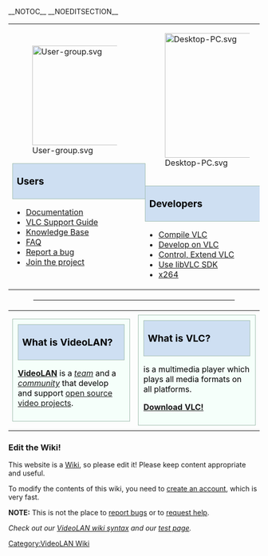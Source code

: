 __NOTOC__ __NOEDITSECTION__ 
<!-- Beginning of the banner section -->
{{Banner
|welcome to=VideoLAN's Wiki
|description=The reference documentation and tips on VideoLAN's projects.
<!-- Default Template:Banner links show here -->
}}
<!-- End of the banner section -->
{|class="center" style="width:95%; vertical-align:top; margin:60px 0 0;"
|
<div style="width:250px;">
[[File:User-group.svg|200px|link=|alt=]]
<h2 style="width:250px; margin:0 auto; border:1px solid #a3bfb1; padding:0.2em 0.4em; color:black; background:#cedff2; font-size:120%; font-weight:bold;">Users</h2>
<div class="plainlist">
* [[Documentation:Documentation|Documentation]]
* [[VSG:Main|VLC Support Guide]]
* [[Knowledge Base]]
* [[Frequently Asked Questions|FAQ]]
* [[Report_Bugs|Report a bug]]
* [[Help VideoLAN|Join the project]]
</div>
</div>
|
<div style="width:250px;">
[[File:Desktop-PC.svg|250px|link=|alt=]]
<h2 style="width:250px; margin:36px auto 0; border:1px solid #a3bfb1; padding:0.2em 0.4em; color:black; background:#cedff2; font-size:120%; font-weight:bold;">Developers</h2>
<div class="plainlist">
* [[:Category:Building|Compile VLC]]
* [[Developers_Corner|Develop on VLC]]
* [[Control VLC instance|Control, Extend VLC]]
* [[libVLC|Use libVLC SDK]]
* [[x264]]
</div>
</div>
|}

<hr style="margin:20px 10%;">
<!-- end of the middle section -->


{|style="vertical-align:top;"
|-
|style="width:49%;"|<div style="margin:6px auto; border:1px solid #a3bfb1; padding:10px; color:black; background-color:MintCream;">
<h2 style="margin:0; border:1px solid #a3bfb1; padding:0.2em 0.4em; color:black; background:#cedff2; font-size:120%; font-weight:bold; text-align:start;">What is VideoLAN?</h2>
'''[[VideoLAN]]''' is a ''[[VideoLAN Team|team]]'' and a ''[[Contribute|community]]'' that develop and support [[open source]] [[:Category:VideoLAN_projects|video projects]].
</div>
|style="width:49%;"|<div style="margin:6px auto; border:1px solid #a3bfb1; padding:10px; color:black; background-color:MintCream;">
<h2 style="margin:0; border:1px solid #a3bfb1; padding:0.2em 0.4em; color:black; background:#cedff2; font-size:120%; font-weight:bold; text-align:start;">What is VLC?</h2>

{{VLC}} {{VLC:latest_version}} is a multimedia player which plays all media formats on all platforms.

'''[https://videolan.org/vlc/ Download VLC!]'''
</div>
|}


<div class="center">
=== Edit the Wiki! ===
This website is a [[wikipedia:Wiki|Wiki]], so please edit it! Please keep content appropriate and useful.

To modify the contents of this wiki, you need to [[Special:CreateAccount|create an account]], which is very fast.

'''NOTE:''' This is not the place to [[report bugs]] or to [https://forum.videolan.org request help].

''Check out our [[VideoLAN Wiki:Syntax|VideoLAN wiki syntax]] and our [[Sandbox|test page]].''
</div>

[[Category:VideoLAN Wiki]]
